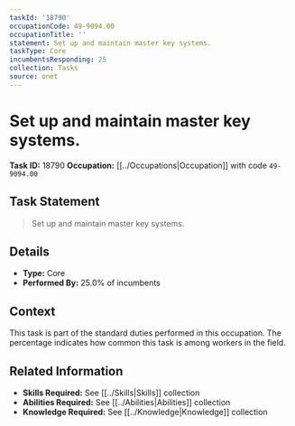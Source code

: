 ```yaml
---
taskId: '18790'
occupationCode: 49-9094.00
occupationTitle: ''
statement: Set up and maintain master key systems.
taskType: Core
incumbentsResponding: 25
collection: Tasks
source: onet
---
```

# Set up and maintain master key systems.

**Task ID:** 18790
**Occupation:** [[../Occupations|Occupation]] with code `49-9094.00`

## Task Statement

> Set up and maintain master key systems.

## Details

- **Type:** Core
- **Performed By:** 25.0% of incumbents

## Context

This task is part of the standard duties performed in this occupation. The percentage indicates how common this task is among workers in the field.

## Related Information

- **Skills Required:** See [[../Skills|Skills]] collection
- **Abilities Required:** See [[../Abilities|Abilities]] collection
- **Knowledge Required:** See [[../Knowledge|Knowledge]] collection
